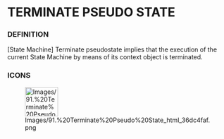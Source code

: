             
= TERMINATE PSEUDO STATE =
 
=== DEFINITION ===
 
&#91;State Machine&#93; Terminate pseudostate implies that the execution of the current State Machine by means of its context object is terminated.

 
=== ICONS ===
 
[[Image:Images/91.%20Terminate%20Pseudo%20State_html_36dc4faf.png|75x66px]]

 
<br>

   